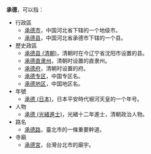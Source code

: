 '''承德'''，可以指：
* 行政區
** [[承德市|承德市]]，中国河北省下辖的一个地级市。
** [[承德县|承德县]]，中国河北省承德市下辖的一个县。
* 歷史政區
** [[承德县_(清朝)|承德县 (清朝)]]，清朝时在今辽宁省沈阳市设置的县。
** [[承德直隶州|承德直隶州]]，清朝时设置的直隶州。
** [[承德府|承德府]]，清朝时设置的府。
** [[承德专区|承德专区]]，中国专区名。
** [[承德地区|承德地区]]，中国地区名。
*年號
** [[承德_(日本)|承德 (日本)]]，日本平安時代堀河天皇的一个年号。
*人物
** [[承德_(光緒進士)|承德 (光緒進士)]]，光緒十二年進士，清朝政治人物。
*路名
** [[承德路|承德路]]，臺北市的一條重要幹道。
*寺廟
** [[承德宮|承德宮]]，台灣台北市的廟宇。
{{Disambig|Cat=二字亞洲相關消歧義}}